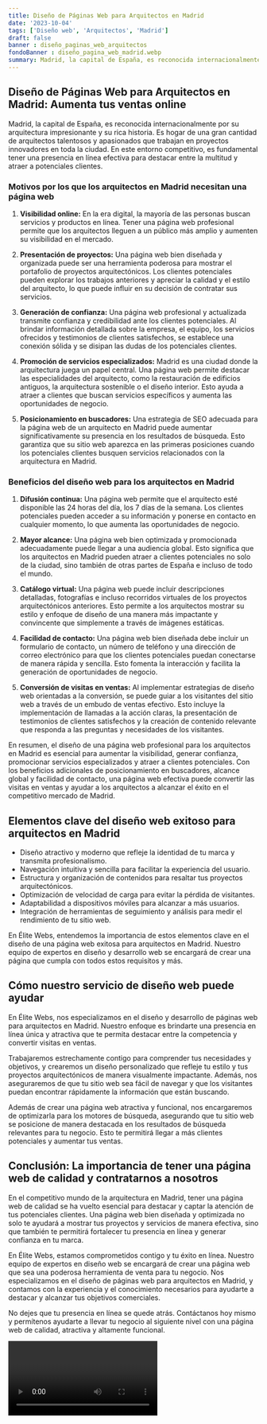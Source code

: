 ```yaml
---
title: Diseño de Páginas Web para Arquitectos en Madrid
date: '2023-10-04'
tags: ['Diseño web', 'Arquitectos', 'Madrid']
draft: false
banner : diseño_paginas_web_arquitectos
fondoBanner : diseño_pagina_web_madrid.webp
summary: Madrid, la capital de España, es reconocida internacionalmente por su arquitectura impresionante y su rica historia. Es hogar de una gran cantidad de arquitectos talentosos y apasionados que trabajan en proyectos innovadores en toda la ciudad. En este entorno competitivo, es fundamental tener una presencia en línea efectiva para destacar entre la multitud y atraer a potenciales clientes. 
---
```


## **Diseño de Páginas Web para Arquitectos en Madrid: Aumenta tus ventas online**

Madrid, la capital de España, es reconocida internacionalmente por su arquitectura impresionante y su rica historia. Es hogar de una gran cantidad de arquitectos talentosos y apasionados que trabajan en proyectos innovadores en toda la ciudad. En este entorno competitivo, es fundamental tener una presencia en línea efectiva para destacar entre la multitud y atraer a potenciales clientes. 

### **Motivos por los que los arquitectos en Madrid necesitan una página web**

1. **Visibilidad online:** En la era digital, la mayoría de las personas buscan servicios y productos en línea. Tener una página web profesional permite que los arquitectos lleguen a un público más amplio y aumenten su visibilidad en el mercado.

2. **Presentación de proyectos:** Una página web bien diseñada y organizada puede ser una herramienta poderosa para mostrar el portafolio de proyectos arquitectónicos. Los clientes potenciales pueden explorar los trabajos anteriores y apreciar la calidad y el estilo del arquitecto, lo que puede influir en su decisión de contratar sus servicios.

3. **Generación de confianza:** Una página web profesional y actualizada transmite confianza y credibilidad ante los clientes potenciales. Al brindar información detallada sobre la empresa, el equipo, los servicios ofrecidos y testimonios de clientes satisfechos, se establece una conexión sólida y se disipan las dudas de los potenciales clientes.

4. **Promoción de servicios especializados:** Madrid es una ciudad donde la arquitectura juega un papel central. Una página web permite destacar las especialidades del arquitecto, como la restauración de edificios antiguos, la arquitectura sostenible o el diseño interior. Esto ayuda a atraer a clientes que buscan servicios específicos y aumenta las oportunidades de negocio.

5. **Posicionamiento en buscadores:** Una estrategia de SEO adecuada para la página web de un arquitecto en Madrid puede aumentar significativamente su presencia en los resultados de búsqueda. Esto garantiza que su sitio web aparezca en las primeras posiciones cuando los potenciales clientes busquen servicios relacionados con la arquitectura en Madrid.

### **Beneficios del diseño web para los arquitectos en Madrid**

1. **Difusión continua:** Una página web permite que el arquitecto esté disponible las 24 horas del día, los 7 días de la semana. Los clientes potenciales pueden acceder a su información y ponerse en contacto en cualquier momento, lo que aumenta las oportunidades de negocio.

2. **Mayor alcance:** Una página web bien optimizada y promocionada adecuadamente puede llegar a una audiencia global. Esto significa que los arquitectos en Madrid pueden atraer a clientes potenciales no solo de la ciudad, sino también de otras partes de España e incluso de todo el mundo.

3. **Catálogo virtual:** Una página web puede incluir descripciones detalladas, fotografías e incluso recorridos virtuales de los proyectos arquitectónicos anteriores. Esto permite a los arquitectos mostrar su estilo y enfoque de diseño de una manera más impactante y convincente que simplemente a través de imágenes estáticas.

4. **Facilidad de contacto:** Una página web bien diseñada debe incluir un formulario de contacto, un número de teléfono y una dirección de correo electrónico para que los clientes potenciales puedan conectarse de manera rápida y sencilla. Esto fomenta la interacción y facilita la generación de oportunidades de negocio.

5. **Conversión de visitas en ventas:** Al implementar estrategias de diseño web orientadas a la conversión, se puede guiar a los visitantes del sitio web a través de un embudo de ventas efectivo. Esto incluye la implementación de llamadas a la acción claras, la presentación de testimonios de clientes satisfechos y la creación de contenido relevante que responda a las preguntas y necesidades de los visitantes.

En resumen, el diseño de una página web profesional para los arquitectos en Madrid es esencial para aumentar la visibilidad, generar confianza, promocionar servicios especializados y atraer a clientes potenciales. Con los beneficios adicionales de posicionamiento en buscadores, alcance global y facilidad de contacto, una página web efectiva puede convertir las visitas en ventas y ayudar a los arquitectos a alcanzar el éxito en el competitivo mercado de Madrid.

<GifSeo />

<Cta />

## Elementos clave del diseño web exitoso para arquitectos en Madrid

- Diseño atractivo y moderno que refleje la identidad de tu marca y transmita profesionalismo.
- Navegación intuitiva y sencilla para facilitar la experiencia del usuario.
- Estructura y organización de contenidos para resaltar tus proyectos arquitectónicos.
- Optimización de velocidad de carga para evitar la pérdida de visitantes.
- Adaptabilidad a dispositivos móviles para alcanzar a más usuarios.
- Integración de herramientas de seguimiento y análisis para medir el rendimiento de tu sitio web.

En Élite Webs, entendemos la importancia de estos elementos clave en el diseño de una página web exitosa para arquitectos en Madrid. Nuestro equipo de expertos en diseño y desarrollo web se encargará de crear una página que cumpla con todos estos requisitos y más. 

## Cómo nuestro servicio de diseño web puede ayudar

En Élite Webs, nos especializamos en el diseño y desarrollo de páginas web para arquitectos en Madrid. Nuestro enfoque es brindarte una presencia en línea única y atractiva que te permita destacar entre la competencia y convertir visitas en ventas.

Trabajaremos estrechamente contigo para comprender tus necesidades y objetivos, y crearemos un diseño personalizado que refleje tu estilo y tus proyectos arquitectónicos de manera visualmente impactante. Además, nos aseguraremos de que tu sitio web sea fácil de navegar y que los visitantes puedan encontrar rápidamente la información que están buscando.

Además de crear una página web atractiva y funcional, nos encargaremos de optimizarla para los motores de búsqueda, asegurando que tu sitio web se posicione de manera destacada en los resultados de búsqueda relevantes para tu negocio. Esto te permitirá llegar a más clientes potenciales y aumentar tus ventas.

## Conclusión: La importancia de tener una página web de calidad y contratarnos a nosotros

En el competitivo mundo de la arquitectura en Madrid, tener una página web de calidad se ha vuelto esencial para destacar y captar la atención de tus potenciales clientes. Una página web bien diseñada y optimizada no solo te ayudará a mostrar tus proyectos y servicios de manera efectiva, sino que también te permitirá fortalecer tu presencia en línea y generar confianza en tu marca.

En Élite Webs, estamos comprometidos contigo y tu éxito en línea. Nuestro equipo de expertos en diseño web se encargará de crear una página web que sea una poderosa herramienta de venta para tu negocio. Nos especializamos en el diseño de páginas web para arquitectos en Madrid, y contamos con la experiencia y el conocimiento necesarios para ayudarte a destacar y alcanzar tus objetivos comerciales.

No dejes que tu presencia en línea se quede atrás. Contáctanos hoy mismo y permítenos ayudarte a llevar tu negocio al siguiente nivel con una página web de calidad, atractiva y altamente funcional.

<Video />

<CtaBot job='Arquitectos' city='Madrid'/>

<Gmaps query='Madrid+españa+maps' />